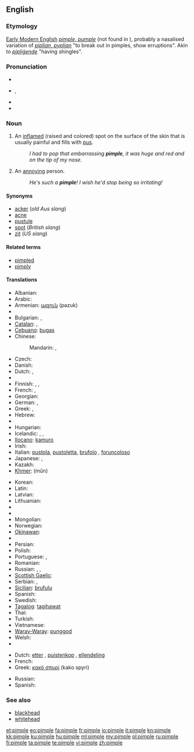 ==English==

===Etymology===
[[w:Early Modern English|Early Modern English]] ''[[pimple#Middle English|pimple, pumple]]'' (not found in {{enm}}), probably a nasalised variation of {{etyl|ang}} ''[[piplian#Old Neglish|piplian, pyplian]]'' "to break out in pimples, show erruptions". Akin to {{ang}} ''[[pipligende#Old English|pipliġende]]'' "having shingles".

===Pronunciation===
* {{IPAchar|pĭm'p(ə)l}}
* {{IPA|/ˈpɪmp(ə)l/}}, {{SAMPA|/"pImp(@)l/}}
* {{audio|En-us-pimple.ogg|Audio (US)}}
* {{rhymes|ɪmpəl}}

===Noun===
{{wikipedia}}
{{en-noun}}

# An [[inflame]]d (raised and colored) spot on the surface of the skin that is usually painful and fills with [[pus]].
#: ''I had to pop that embarrassing '''pimple''', it was huge and red and on the tip of my nose''.
# {{slang}} An [[annoying]] person.
#: ''He's such a '''pimple'''! I wish he'd stop being so irritating!''

====Synonyms====
* [[acker]] (''old Aus slang'')
* [[acne]]
* [[pustule]]
* [[spot]] (''British slang'')
* [[zit]] (''US slang'')

====Related terms====
* [[pimpled]]
* [[pimply]]

====Translations====
{{trans-top|inflamed spot on the surface of the skin}}
* Albanian: {{t-|sq|puçërr|xs=Albanian}}
* Arabic: {{t-|ar|بثرة|f|tr=báthra}}
* Armenian: [[պզուկ]] (pəzuk)
* {{trreq|eu}}
* Bulgarian: {{t|bg|пъпка|f|tr=păpka}}, {{t|bg|пъпчица|f|tr=păpčica}}
* [[Catalan]]: {{t-|ca|bua|f}},  {{t-|ca|buba|f}}
* [[Cebuano]]: [[bugas]]
* Chinese:
*: Mandarin: {{t-|cmn|疙瘩|tr=gēda|sc=Hani}},  {{t-|cmn|丘疹|tr=qiūzhěn|sc=Hani}}
* Czech: {{t-|cs|uher|m}}
* Danish: {{t|da|filipens}}
* Dutch: {{t+|nl|puist|f}}, {{t|nl|pukkel}}
* {{trreq|eo}}
* Finnish: {{t-|fi|näppy}}, {{t+|fi|finni}},  {{t|fi|märkänäppylä}}
* French: {{t+|fr|bouton|m}}, {{t+|fr|pustule|f}}
* Georgian: {{t-|ka|მუწუკი|tr=muts‘uki|sc=Geor|xs=Georgian}}
* German: {{t+|de|Pickel|m}}, {{t|de|Oas|n}} {{italbrac|Bavaria}}
* Greek: {{t+|el|σπυρί|n|tr=spyri}}, {{t+|el|σπυράκι|n|tr=spyráki}}
* Hebrew: {{t|he|פצעון}}
* {{trreq|hi}}
* Hungarian: {{t+|hu|pattanás}}
* Icelandic: {{t|is|nabbi|m}}, {{t|is|bóla|f}}, {{t|is|graftarbóla|f}}
* [[Ilocano]]: [[kamuro]]
* Irish: {{t|ga|goirín|m|xs=Irish}}
* Italian: [[pustola]], [[pustoletta]], [[brufolo]] {{m}}, [[foruncoloso]] {{m}}
* Japanese: {{t|ja|面皰|tr=にきび, níkibi}},  {{t-|ja|丘疹|tr=きゅうしん, kyūshin}}
* Kazakh: {{t|kk|безеу|tr=bezew|sc=Cyrl|xs=Kazakh}}
* [[Khmer]]: {{Khmr|[[មុន]]}} (mŭn)
{{trans-mid}}
* Korean: {{t|ko|여드름|tr=yeodeureum|sc=Hang}}
* Latin: {{t-|la|pustula|f}}
* Latvian: {{t|lv|pūte|f}}
* Lithuanian: {{t|lt|spuogas|m}}
* {{trreq|mt}}
* {{trreq|mi}}
* Mongolian: {{t-|mn|батга|tr=batga|sc=Cyrl|xs=Mongolian}}
* Norwegian: {{t+|no|kvise|c}}
* [[Okinawan]]: {{tø|ryu|にくん|tr=nikuN}}
* {{trreq|ang}}
* Persian: {{t+|fa|جوش|xs=Persian}}
* Polish: {{t|pl|pryszcz|m}}
* Portuguese: {{t|pt|borbulha|f}}, {{t+|pt|espinha|f}}
* Romanian: {{t-|ro|coș}}
* Russian: {{t+|ru|угорь|m|tr=úgor’}}, {{t+|ru|прыщ|m|tr=prýšč}}, {{t+|ru|прыщик|m|tr=prýščik}}
* [[Scottish Gaelic]]: {{t-|gd|pluc|m|xs=Scottish Gaelic}}
* Serbian: {{t|sr|бубуљица|f|tr=[[bubuljica]]|sc=Cyrl}}, {{t-|sr|prišt|m}}
* [[Sicilian]]: [[brufulu]] {{m}}
* Spanish: {{t-|es|espinilla|f}}
* Swedish: {{t+|sv|finne|c}}
* [[Tagalog]]: [[tagihawat]]
* Thai: {{t-|th|สิว|tr=sĭw}}
* Turkish: {{t+|tr|sivilce}}
* Vietnamese: {{t|vi|mụn nhọt}}
* [[Waray-Waray]]: [[punggod]]
* Welsh: {{t|cy|tosyn|m}}
* {{trreq|yi}}
{{trans-bottom}}

{{trans-top|annoying person}}
* Dutch: [[etter]] {{m}}, [[puistenkop]] {{m}}, [[ellendeling]] {{m}}
* French: {{t+|fr|casse-couilles|m}}
* Greek: [[κακό σπυρί]] (kako spyri) {{n}}
{{trans-mid}}
* Russian: {{t+|ru|негодяй|m|tr=negodjáj}}
* Spanish: {{t+|es|pendejo|m}}
{{trans-bottom}}

===See also===
* [[blackhead]]
* [[whitehead]]

[[et:pimple]]
[[eo:pimple]]
[[fa:pimple]]
[[fr:pimple]]
[[io:pimple]]
[[it:pimple]]
[[kn:pimple]]
[[kk:pimple]]
[[ku:pimple]]
[[hu:pimple]]
[[ml:pimple]]
[[my:pimple]]
[[pl:pimple]]
[[ru:pimple]]
[[fi:pimple]]
[[ta:pimple]]
[[te:pimple]]
[[vi:pimple]]
[[zh:pimple]]